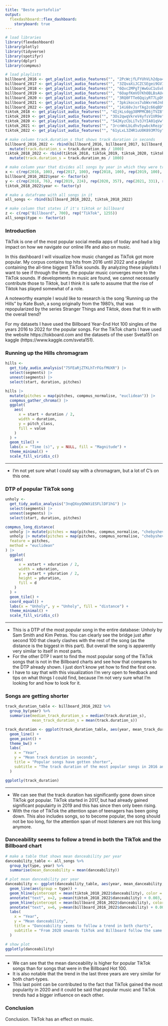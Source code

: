 ```yaml
---
title: "Beste portofolio"
output:
  flexdashboard::flex_dashboard:
    storyboard: true
---
```


```r
# load libraries
library(flexdashboard)
library(plotly)
library(tidyverse)
library(spotifyr)
library(dplyr)
library(compmus)

# load playlists
billboard_2016 <- get_playlist_audio_features("", "2PcWcjfLFYUhVLh2dpa4zF")
billboard_2017 <- get_playlist_audio_features("", "3ZQvaXiJCZCSEgei9GVIJp")
billboard_2018 <- get_playlist_audio_features("", "6Qvc2MPgTjWwGuC1uSvbgu")
billboard_2019 <- get_playlist_audio_features("", "6OapfKmVO7KhOBLBsAUcj3")
billboard_2020 <- get_playlist_audio_features("", "3RQ0FTTe6QqiyRT7LpD9Uq")
billboard_2021 <- get_playlist_audio_features("", "3pkikocxs7ubWxrm6JnBBV")
billboard_2022 <- get_playlist_audio_features("", "14i68vJsrTAg2c66qBDYdA")
tiktok_2018 <- get_playlist_audio_features("", "4IjkLsdqg38MPMCB6jTVZ8")
tiktok_2019 <- get_playlist_audio_features("", "3Os2qwqVkreV4yfsV1VR9e")
tiktok_2020 <- get_playlist_audio_features("", "542KyzCbLiTv3JYIA01qVw")
tiktok_2021 <- get_playlist_audio_features("", "3rcnWnLbLdhv5ywbckRezp")
tiktok_2022 <- get_playlist_audio_features("", "61yLxL3ZHR1uU0K893M7Gy")

# make column track.duration_s that shows track duration in seconds
billboard_2016_2022 <- rbind(billboard_2016, billboard_2017, billboard_2018, billboard_2019, billboard_2020, billboard_2021, billboard_2022) %>%
  mutate(track.duration_s = track.duration_ms / 1000)
tiktok_2018_2022 <- rbind(tiktok_2018, tiktok_2019, tiktok_2020, tiktok_2021, tiktok_2022) %>%
  mutate(track.duration_s = track.duration_ms / 1000)

# make column year that divides all songs by year in which they were trending
x <- c(rep(2016, 100), rep(2017, 100), rep(2018, 100), rep(2019, 100), rep(2020, 100), rep(2021, 100), rep(2022, 100))
billboard_2016_2022$year <- factor(x)
y <- c(rep(2018, 76), rep(2019, 224), rep(2020, 357), rep(2021, 331), rep(2022, 267))
tiktok_2018_2022$year <- factor(y)

# make a dataframe with all songs in it
all_songs <- rbind(billboard_2016_2022, tiktok_2018_2022)

# make column that states if it's tiktok or billboard
z <- c(rep("Billboard", 700), rep("TikTok", 1255))
all_songs$type <- factor(z)
```

### Introduction

TikTok is one of the most popular social media apps of today and had a big impact on how we navigate our online life and also on music.

In this dashboard I will visualize how music changed as TikTok got more popular. My corpus contains top hits from 2016 until 2022 and a playlist containing the all-time biggest TikTok sounds. By analyzing these playlists I want to see if through the time, the popular music converges more to the TikTok sounds. If developments in music are found, we cannot necessarily contribute those to Tiktok, but I think it is safe to assume that the rise of Tiktok has played somewhat of a role.

A noteworthy example I would like to research is the song 'Running up the Hills" by Kate Bush, a song originally from the 1980's, that was repopularized by the series Stranger Things and Tiktok, does that fit in with the overall trend?

For my datasets I have used the Billboard Year-End Hot 100 singles of the years 2016 to 2022 for the popular songs. For the TikTok charts I have used the website https://tokboard.com and the datasets of the user Sveta151 on kaggle (https://www.kaggle.com/sveta151).

### Running up the Hills chromagram

```r
hills <-
  get_tidy_audio_analysis("75FEaRjZTKLhTrFGsfMUXR") |>
  select(segments) |>
  unnest(segments) |>
  select(start, duration, pitches)

hills |>
  mutate(pitches = map(pitches, compmus_normalise, "euclidean")) |>
  compmus_gather_chroma() |> 
  ggplot(
    aes(
      x = start + duration / 2,
      width = duration,
      y = pitch_class,
      fill = value
    )
  ) +
  geom_tile() +
  labs(x = "Time (s)", y = NULL, fill = "Magnitude") +
  theme_minimal() +
  scale_fill_viridis_c()
```

***

* I'm not yet sure what I could say with a chromagram, but a lot of C's on this one.

### DTP of popular TikTok song

```r
unholy <-
  get_tidy_audio_analysis("3nqQXoyQOWXiESFLlDF1hG") |>
  select(segments) |>
  unnest(segments) |>
  select(start, duration, pitches)

compmus_long_distance(
  unholy |> mutate(pitches = map(pitches, compmus_normalise, "chebyshev")),
  unholy |> mutate(pitches = map(pitches, compmus_normalise, "chebyshev")),
  feature = pitches,
  method = "euclidean"
) |>
  ggplot(
    aes(
      x = xstart + xduration / 2,
      width = xduration,
      y = ystart + yduration / 2,
      height = yduration,
      fill = d
    )
  ) +
  geom_tile() +
  coord_equal() +
  labs(x = "Unholy", y = "Unholy", fill = "distance") +
  theme_minimal() +
  scale_fill_viridis_c()

```

***

* This is a DTP of the most popular song in the entire database: Unholy by Sam Smith and Kim Petras. You can clearly see the bridge just after second 100 that clearly clashes with the rest of the song (as the distance is the biggest in this part). But overall the song is apparently very similar to itself in most parts.
* For the other DTP I want to find the most popular song of the TikTok songs that is not in the Billboard charts and see how that compares to the DTP already shown. I just don't know yet how to find the first one.
* I have to say that with this visualization I'm very open to feedback and tips on what things I could find, because I'm not very sure what I'm looking for and how to look for it.

### Songs are getting shorter

```r
track_duration_table <- billboard_2016_2022 %>%
  group_by(year) %>%
  summarise(median_track_duration_s = median(track.duration_s),
            mean_track_duration_s = mean(track.duration_s))

track_duration <- ggplot(track_duration_table, aes(year, mean_track_duration_s, group=1)) +
  geom_line() +
  geom_point() +
  theme_bw() +
  labs(
    x = "Year",
    y = "Mean track duration in seconds",
    title = "Popular songs have gotten shorter",
    subtitle = "The track duration of the most popular songs in 2016 and 2022"
  )

ggplotly(track_duration)
```

***

* We can see that the track duration has significantly gone down since TikTok got popular. TikTok started in 2017, but had already gained significant populairty in 2019 and this has since then only been rising.
* With the rise of TikTok the attention span of teenagers has been going down. This also includes songs, so to become popular, the song should not be too long, for the attention span of most listeners are not this long anymore.


### Danceability seems to follow a trend in both the TikTok and the Billboard chart

```r
# make a table that shows mean danceability per year
danceability_table <- all_songs %>%
  group_by(type, year) %>%
  summarise(mean_danceability = mean(danceability))

# plot mean danceability per year
danceability <- ggplot(danceability_table, aes(year, mean_danceability, color = type)) +
  geom_line(aes(group = type)) +
  geom_hline(yintercept = mean(tiktok_2018_2022$danceability), color = "#00BFC4", size = 1) +
  annotate("text", x=2, y=mean(tiktok_2018_2022$danceability) + 0.003, label="Mean TikTok", size=3) +
  geom_hline(yintercept = mean(billboard_2016_2022$danceability), color = "#F8766D", size = 1) +
  annotate("text", x=6, y=mean(billboard_2016_2022$danceability) + 0.003, label="Mean Billboard", size=3) +
  labs(
    x = "Year",
    y = "Mean danceability",
    title = "Danceability seems to follow a trend in both charts",
    subtitle = "From 2020 onwards TikTok and Billboard follow the same trend in regards to danceability"
  )

# show plot
ggplotly(danceability)
```

***

* We can see that the mean danceability is higher for popular TikTok songs than for songs that were in the Billboard Hot 100. 
* It is also notable that the trend in the last three years are very similar for both chart-types.
* This last point can be contributed to the fact that TikTok gained the most popularity in 2020 and it could be said that popular music and TikTok trends had a bigger influence on each other.

### Conclusion

Conclusion. TikTok has an effect on music.